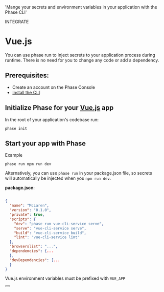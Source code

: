 
  'Mange your secrets and environment variables in your application with the Phase CLI'

<Tag variant="small">INTEGRATE</Tag>

# Vue.js

You can use phase run to inject secrets to your application process during runtime. There is no need for you to change any code or add a dependency.

## Prerequisites:

- Create an account on the Phase Console
- [Install the CLI](/cli)

## Initialize Phase for your [Vue.js](https://cli.vuejs.org) app

In the root of your application's codebase run:

```fish
phase init
```

## Start your app with Phase

Example

```fish
phase run npm run dev
```

Alternatively, you can use `phase run` in your package.json file, so secrets will automatically be injected when you `npm run dev`.

**package.json**:

```json

{
  "name": "McLaren",
  "version": "0.1.0",
  "private": true,
  "scripts": {
    "dev": "phase run vue-cli-service serve",
    "serve": "vue-cli-service serve",
    "build": "vue-cli-service build",
    "lint": "vue-cli-service lint"
  },
  "browserslist": "...",
  "dependencies": {...
  },
  "devDependencies": {...
  }
}
```

<Note>Vue.js environment variables must be prefixed with `VUE_APP`</Note>

<div className="not-prose">
  <Button
    href="https://cli.vuejs.org/guide/mode-and-env.html#environment-variables"
    variant="text"
    arrow="right"
    children="Vue Docs"
  />
</div>
